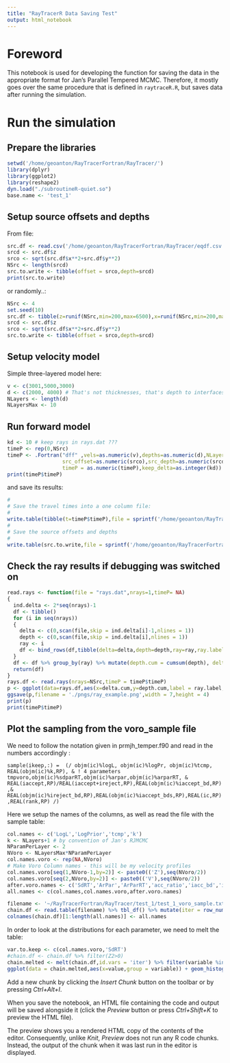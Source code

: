 ```yaml
---
title: "RayTracerR Data Saving Test"
output: html_notebook
---
```


# Foreword 

This notebook is used for developing the function for saving the data in the appropriate format for Jan's Parallel Tempered MCMC. Therefore, it mostly goes over the same procedure that is defined in `raytraceR.R`, but saves data after running the simulation.

# Run the simulation
## Prepare the libraries

```r
setwd('/home/geoanton/RayTracerFortran/RayTracer/')
library(dplyr)
library(ggplot2)
library(reshape2)
dyn.load("./subroutineR-quiet.so")
base.name <- 'test_1'
```
## Setup source offsets and depths

From file:

```r
src.df <- read.csv('/home/geoanton/RayTracerFortran/RayTracer/eqdf.csv',header=T)
srcd <- src.df$z
srco <- sqrt(src.df$x**2+src.df$y**2)
NSrc <- length(srcd)
src.to.write <- tibble(offset = srco,depth=srcd)
print(src.to.write)

```

or randomly..:

```r
NSrc <- 4
set.seed(10)
src.df <- tibble(z=runif(NSrc,min=200,max=6500),x=runif(NSrc,min=200,max=4500),y=runif(NSrc,min=200,max=4500))
srcd <- src.df$z
srco <- sqrt(src.df$x**2+src.df$y**2)
src.to.write <- tibble(offset = srco,depth=srcd)
```

## Setup velocity model

Simple three-layered model here:

```r
v <- c(3001,5000,3000)
d <- c(2000, 4000) # That's not thicknesses, that's depth to interfaces !
NLayers <- length(d)
NLayersMax <- 10

```

## Run forward model

```r
kd <- 10 # keep rays in rays.dat ???
timeP <- rep(0,NSrc)
timeP <- .Fortran("dff" ,vels=as.numeric(v),depths=as.numeric(d),NLayers=as.integer(NLayers),
                  src_offset=as.numeric(srco),src_depth=as.numeric(srcd),NSrc=as.integer(NSrc),
                  timeP = as.numeric(timeP),keep_delta=as.integer(kd))
print(timeP$timeP)

```

and save its results:
```r
#
# Save the travel times into a one column file:
#
write.table(tibble(t=timeP$timeP),file = sprintf('/home/geoanton/RayTracerFortran/RayTracer/test_1/%s_RT.txt',base.name),sep = ' ',row.names = F,col.names = F)
#
# Save the source offsets and depths
#
write.table(src.to.write,file = sprintf('/home/geoanton/RayTracerFortran/RayTracer/test_1/%s_src_data.txt',base.name),sep = ' ',row.names = F,col.names = F)

```

## Check the ray results if debugging was switched on
```r
read.rays <- function(file = "rays.dat",nrays=1,timeP= NA)
{
  ind.delta <- 2*seq(nrays)-1
  df <- tibble()
  for (i in seq(nrays))
  {
    delta <- c(0,scan(file,skip = ind.delta[i]-1,nlines = 1))
    depth <- c(0,scan(file,skip = ind.delta[i],nlines = 1))
    ray <- i
    df <- bind_rows(df,tibble(delta=delta,depth=depth,ray=ray,ray.label = round(timeP[i],digits=4)  ))
  }
  df <- df %>% group_by(ray) %>% mutate(depth.cum = cumsum(depth), delta.cum = cumsum(delta) )
  return(df)
}
rays.df <- read.rays(nrays=NSrc,timeP = timeP$timeP)
p <- ggplot(data=rays.df,aes(x=delta.cum,y=depth.cum,label = ray.label,col = factor(ray))) + geom_line() + scale_y_reverse()+geom_point()+geom_hline(yintercept = c(0,d),linetype=2)+geom_label()
ggsave(p,filename = './pngs/ray_example.png',width = 7,height = 4)
print(p)
print(timeP$timeP)
```

## Plot the sampling from the voro_sample file

We need to follow the notation given in prmjh_temper.f90 and read in the numbers accordingly :

`sample(ikeep,:) =  (/ objm(ic)%logL, objm(ic)%logPr, objm(ic)%tcmp, REAL(objm(ic)%k,RP), & ! 4 parameters
                           tmpvoro,objm(ic)%sdparRT,objm(ic)%arpar,objm(ic)%arparRT, &
                           REAL(iaccept,RP)/REAL(iaccept+ireject,RP),REAL(objm(ic)%iaccept_bd,RP),&
                           REAL(objm(ic)%ireject_bd,RP),REAL(objm(ic)%iaccept_bds,RP),REAL(ic,RP),REAL(rank,RP) /)`
                           
                  
Here we setup the names of the columns, as well as read the file with the sample table:

```r
col.names <- c('LogL','LogPrior','tcmp','k')
k <- NLayers+1 # by convention of Jan's RJMCMC
NParamPerLayer <- 2
NVoro <- NLayersMax*NParamPerLayer
col.names.voro <- rep(NA,NVoro)
# Make Voro Column names - this will be my velocity profiles
col.names.voro[seq(1,NVoro-1,by=2)] <- paste0(('Z'),seq(NVoro/2))
col.names.voro[seq(2,NVoro,by=2)] <- paste0(('V'),seq(NVoro/2))
after.voro.names <- c('SdRT','ArPar','ArParRT','acc_ratio','iacc_bd','irej_bd','iacc_bds','ic','rank')
all.names <- c(col.names,col.names.voro,after.voro.names)

filename <- '~/RayTracerFortran/RayTracer/test_1/test_1_voro_sample.txt'
chain.df <- read.table(filename) %>% tbl_df() %>% mutate(iter = row_number())
colnames(chain.df)[1:length(all.names)] <- all.names 
```

In order to look at the distributions for each parameter, we need to melt the table:

```r
var.to.keep <- c(col.names.voro,'SdRT')
#chain.df <- chain.df %>% filter(Z2>0)
chain.melted <- melt(chain.df,id.vars = 'iter') %>% filter(variable %in% var.to.keep) %>% tbl_df() %>% mutate(value = as.numeric(value)) 
ggplot(data = chain.melted,aes(x=value,group = variable)) + geom_histogram(bins=100) + facet_wrap(~variable,scales = 'free')
```





Add a new chunk by clicking the *Insert Chunk* button on the toolbar or by pressing *Ctrl+Alt+I*.

When you save the notebook, an HTML file containing the code and output will be saved alongside it (click the *Preview* button or press *Ctrl+Shift+K* to preview the HTML file).

The preview shows you a rendered HTML copy of the contents of the editor. Consequently, unlike *Knit*, *Preview* does not run any R code chunks. Instead, the output of the chunk when it was last run in the editor is displayed.
